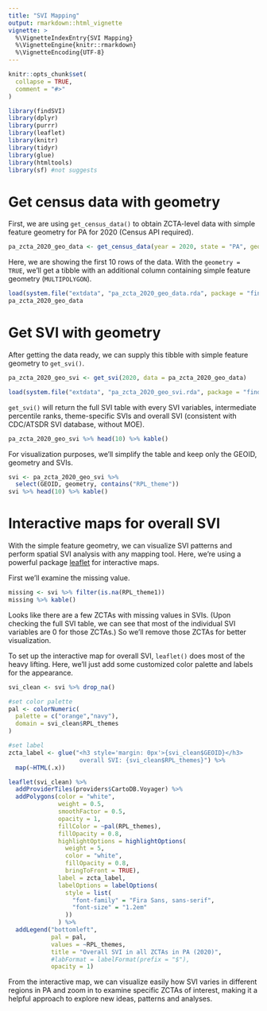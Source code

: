 ```yaml
---
title: "SVI Mapping"
output: rmarkdown::html_vignette
vignette: >
  %\VignetteIndexEntry{SVI Mapping}
  %\VignetteEngine{knitr::rmarkdown}
  %\VignetteEncoding{UTF-8}
---
```


```r
knitr::opts_chunk$set(
  collapse = TRUE,
  comment = "#>"
)
```

```r
library(findSVI)
library(dplyr)
library(purrr)
library(leaflet)
library(knitr)
library(tidyr)
library(glue)
library(htmltools)
library(sf) #not suggests

```

# Get census data with geometry
First, we are using `get_census_data()` to obtain ZCTA-level data with simple feature geometry for PA for 2020 (Census API required).
```r
pa_zcta_2020_geo_data <- get_census_data(year = 2020, state = "PA", geography = "zcta", geometry = TRUE)
```
Here, we are showing the first 10 rows of the data. With the `geometry = TRUE`, we'll get a tibble with an additional column containing simple feature geometry (`MULTIPOLYGON`). 

```r
load(system.file("extdata", "pa_zcta_2020_geo_data.rda", package = "findSVI"))
pa_zcta_2020_geo_data
```

# Get SVI with geometry

After getting the data ready, we can supply this tibble with simple feature geometry to `get_svi()`.

```r
pa_zcta_2020_geo_svi <- get_svi(2020, data = pa_zcta_2020_geo_data)

```

```r
load(system.file("extdata", "pa_zcta_2020_geo_svi.rda", package = "findSVI"))
```
`get_svi()` will return the full SVI table with every SVI variables, intermediate percentile ranks, theme-specific SVIs and overall SVI (consistent with CDC/ATSDR SVI database, without MOE). 
```r
pa_zcta_2020_geo_svi %>% head(10) %>% kable()
```

For visualization purposes, we'll simplify the table and keep only the GEOID, geometry and SVIs.
```r
svi <- pa_zcta_2020_geo_svi %>% 
  select(GEOID, geometry, contains("RPL_theme"))
svi %>% head(10) %>% kable()
```

# Interactive maps for overall SVI

With the simple feature geometry, we can visualize SVI patterns and perform spatial SVI analysis with any mapping tool. Here, we're using a powerful package  [leaflet](https://rstudio.github.io/leaflet/) for interactive maps.

First we'll examine the missing value. 

```r
missing <- svi %>% filter(is.na(RPL_theme1)) 
missing %>% kable()
```

Looks like there are a few ZCTAs with missing values in SVIs. (Upon checking the full SVI table, we can see that most of the individual SVI variables are 0 for those ZCTAs.) So we'll remove those ZCTAs for better visualization. 

To set up the interactive map for overall SVI, `leaflet()` does most of the heavy lifting. Here, we'll just add some customized color palette and labels for the appearance.

```r
svi_clean <- svi %>% drop_na()

#set color palette
pal <- colorNumeric(
  palette = c("orange","navy"),
  domain = svi_clean$RPL_themes
)

#set label
zcta_label <- glue("<h3 style='margin: 0px'>{svi_clean$GEOID}</h3>
                    overall SVI: {svi_clean$RPL_themes}") %>%
  map(~HTML(.x))

leaflet(svi_clean) %>% 
  addProviderTiles(providers$CartoDB.Voyager) %>% 
  addPolygons(color = "white", 
              weight = 0.5,
              smoothFactor = 0.5,
              opacity = 1,
              fillColor = ~pal(RPL_themes),
              fillOpacity = 0.8,
              highlightOptions = highlightOptions(
                weight = 5,
                color = "white",
                fillOpacity = 0.8,
                bringToFront = TRUE),
              label = zcta_label,
              labelOptions = labelOptions(
                style = list(
                  "font-family" = "Fira Sans, sans-serif",
                  "font-size" = "1.2em"
                ))
              ) %>% 
  addLegend("bottomleft",
            pal = pal,
            values = ~RPL_themes,
            title = "Overall SVI in all ZCTAs in PA (2020)",
            #labFormat = labelFormat(prefix = "$"),
            opacity = 1)

```
From the interactive map, we can visualize easily how SVI varies in different regions in PA and zoom in to examine specific ZCTAs of interest, making it a helpful approach to explore new ideas, patterns and analyses.

